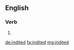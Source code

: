 ==English==

===Verb===
{{head|en|verb form}}

# {{en-past of|indite}}

[[de:indited]]
[[fa:indited]]
[[mg:indited]]